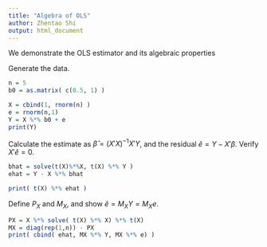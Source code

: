 ```yaml
---
title: "Algebra of OLS"
author: Zhentao Shi
output: html_document
---
```


We demonstrate the OLS estimator and its algebraic properties

Generate the data.


```r
n = 5
b0 = as.matrix( c(0.5, 1) )

X = cbind(1, rnorm(n) )
e = rnorm(n,1)
Y = X %*% b0 + e
print(Y)
```



Calculate the estimate as $\hat{\beta} = (X' X)^{-1} X'Y$, and the residual $\hat{e} = Y - X' \beta$. Verify $X'\hat{e} = 0$.


```r
bhat = solve(t(X)%*%X, t(X) %*% Y )
ehat = Y - X %*% bhat

print( t(X) %*% ehat )
```





Define $P_X$ and $M_X$, and show $\hat{e} = M_X Y = M_X  e$.


```r
PX = X %*% solve( t(X) %*% X) %*% t(X)
MX = diag(rep(1,n)) - PX
print( cbind( ehat, MX %*% Y, MX %*% e) )
```




